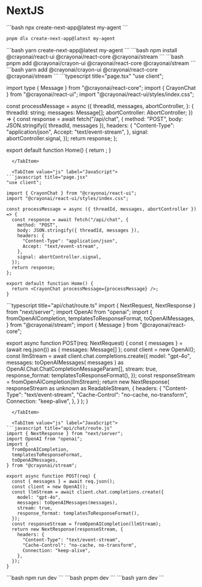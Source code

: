 
# NextJS

<Steps>

<Step title="Create a new NextJS project">

<Tabs groupId="js-package-manager">

  <TabItem value="npm" label="npm">
  ```bash
  npx create-next-app@latest my-agent
  ```
  </TabItem>

  <TabItem value="pnpm" label="pnpm">

  ```bash
  pnpm dlx create-next-app@latest my-agent
  ```
  </TabItem>

  <TabItem value="yarn" label="yarn">
  ```bash
  yarn create-next-app@latest my-agent
  ```
  </TabItem>

</Tabs>

</Step>

<Step title="Install the crayon packages">

<Tabs groupId="js-package-manager">

  <TabItem value="npm" label="npm">
```bash
npm install @crayonai/react-ui @crayonai/react-core @crayonai/stream
```
  </TabItem>
  <TabItem value="pnpm" label="pnpm">
```bash
pnpm add @crayonai/crayon-ui @crayonai/react-core @crayonai/stream
```
  </TabItem>
  <TabItem value="yarn" label="yarn">
```bash
yarn add @crayonai/crayon-ui @crayonai/react-core @crayonai/stream
```
  </TabItem>

</Tabs>

</Step>

<Step title="Add the CrayonChat component to your app">

<Tabs groupId="frontend-lang">

  <TabItem value="ts" label="TypeScript">
```typescript title="page.tsx"
"use client";

import type { Message } from "@crayonai/react-core";
import { CrayonChat } from "@crayonai/react-ui";
import "@crayonai/react-ui/styles/index.css";

const processMessage = async ({
  threadId,
  messages,
  abortController,
}: {
  threadId: string;
  messages: Message[];
  abortController: AbortController;
}) => {
  const response = await fetch("/api/chat", {
    method: "POST",
    body: JSON.stringify({ threadId, messages }),
    headers: {
      "Content-Type": "application/json",
      Accept: "text/event-stream",
    },
    signal: abortController.signal,
  });
  return response;
};

export default function Home() {
  return <CrayonChat processMessage={processMessage} />;
}
```
  </TabItem>

  <TabItem value="js" label="JavaScript">
```javascript title="page.jsx"
"use client";

import { CrayonChat } from "@crayonai/react-ui";
import "@crayonai/react-ui/styles/index.css";

const processMessage = async ({ threadId, messages, abortController }) => {
  const response = await fetch("/api/chat", {
    method: "POST",
    body: JSON.stringify({ threadId, messages }),
    headers: {
      "Content-Type": "application/json",
      Accept: "text/event-stream",
    },
    signal: abortController.signal,
  });
  return response;
};

export default function Home() {
  return <CrayonChat processMessage={processMessage} />;
}
```
  </TabItem>

</Tabs>

</Step>

<Step title="Integrate LLM with your backend route">

<Tabs groupId="backend-lang">

  <TabItem value="ts" label="TypeScript">
```typescript title="api/chat/route.ts"
import { NextRequest, NextResponse } from "next/server";
import OpenAI from "openai";
import {
  fromOpenAICompletion,
  templatesToResponseFormat,
  toOpenAIMessages,
} from "@crayonai/stream";
import { Message } from "@crayonai/react-core";

export async function POST(req: NextRequest) {
  const { messages } = (await req.json()) as { messages: Message[] };
  const client = new OpenAI();
  const llmStream = await client.chat.completions.create({
    model: "gpt-4o",
    messages: toOpenAIMessages(
      messages
    ) as OpenAI.Chat.ChatCompletionMessageParam[],
    stream: true,
    response_format: templatesToResponseFormat(),
  });
  const responseStream = fromOpenAICompletion(llmStream);
  return new NextResponse(
    responseStream as unknown as ReadableStream<Uint8Array>,
    {
      headers: {
        "Content-Type": "text/event-stream",
        "Cache-Control": "no-cache, no-transform",
        Connection: "keep-alive",
      },
    }
  );
}
```
  </TabItem>

  <TabItem value="js" label="JavaScript">
```javascript title="api/chat/route.js"
import { NextResponse } from "next/server";
import OpenAI from "openai";
import {
  fromOpenAICompletion,
  templatesToResponseFormat,
  toOpenAIMessages,
} from "@crayonai/stream";

export async function POST(req) {
  const { messages } = await req.json();
  const client = new OpenAI();
  const llmStream = await client.chat.completions.create({
    model: "gpt-4o",
    messages: toOpenAIMessages(messages),
    stream: true,
    response_format: templatesToResponseFormat(),
  });
  const responseStream = fromOpenAICompletion(llmStream);
  return new NextResponse(responseStream, {
    headers: {
      "Content-Type": "text/event-stream",
      "Cache-Control": "no-cache, no-transform",
      Connection: "keep-alive",
    },
  });
}
```
  </TabItem>

</Tabs>

</Step>

<Step title="Serve the NextJS app">

<Tabs groupId="js-package-manager">

  <TabItem value="npm" label="npm">
  ```bash
  npm run dev
    ```
  </TabItem>

  <TabItem value="pnpm" label="pnpm">
  ```bash
  pnpm dev
  ```
  </TabItem>

  <TabItem value="yarn" label="yarn">
  ```bash
  yarn dev
  ```
  </TabItem>

</Tabs>

</Step>

</Steps>
